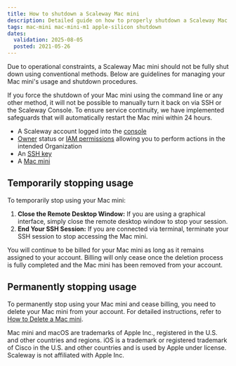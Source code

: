 ```yaml
---
title: How to shutdown a Scaleway Mac mini
description: Detailed guide on how to properly shutdown a Scaleway Mac mini.
tags: mac-mini mac-mini-m1 apple-silicon shutdown
dates:
  validation: 2025-08-05
  posted: 2021-05-26
---
```



Due to operational constraints, a Scaleway Mac mini should not be fully shut down using conventional methods. Below are guidelines for managing your Mac mini's usage and shutdown procedures.

<Message type="important">
    If you force the shutdown of your Mac mini using the command line or any other method, it will not be possible to manually turn it back on via SSH or the Scaleway Console. To ensure service continuity, we have implemented safeguards that will automatically restart the Mac mini within 24 hours.
</Message>


<Requirements />

- A Scaleway account logged into the [console](https://console.scaleway.com)
- [Owner](/iam/concepts/#owner) status or [IAM permissions](/iam/concepts/#permission) allowing you to perform actions in the intended Organization
- An [SSH key](/organizations-and-projects/how-to/create-ssh-key/)
- A [Mac mini](/apple-silicon/how-to/create-mac-mini/)


## Temporarily stopping usage

To temporarily stop using your Mac mini:
1. **Close the Remote Desktop Window:** If you are using a graphical interface, simply close the remote desktop window to stop your session.
2. **End Your SSH Session:** If you are connected via terminal, terminate your SSH session to stop accessing the Mac mini.

<Message type="important">
    You will continue to be billed for your Mac mini as long as it remains assigned to your account. Billing will only cease once the deletion process is fully completed and the Mac mini has been removed from your account.
</Message>

## Permanently stopping usage

To permanently stop using your Mac mini and cease billing, you need to delete your Mac mini from your account. For detailed instructions, refer to [How to Delete a Mac mini](/apple-silicon/how-to/delete-mac-mini/).

<Message type="note">
  Mac mini and macOS are trademarks of Apple Inc., registered in the U.S. and other countries and regions. iOS is a trademark or registered trademark of Cisco in the U.S. and other countries and is used by Apple under license. Scaleway is not affiliated with Apple Inc.
</Message>
